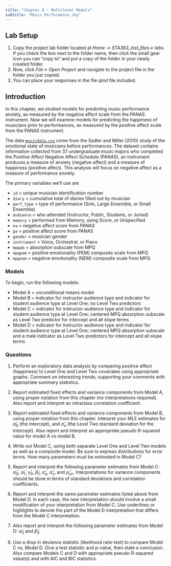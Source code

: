```yaml
---
title: "Chapter 8 - Multilevel Models"
subtitle: "Music Performance Joy"
---
```


## Lab Setup

1) Copy the project lab folder located at *Home -> STA363_inst_files-> labs*. If you check the box next to the folder name, then click the small gear icon you can "copy to" and put a copy of the folder in your newly created folder. 
2) Now, click *File-> Open Project* and navigate to the project file in the folder you just copied. 
3) You can place your responses in the file *qmd* file included. 

## Introduction

In this chapter, we studied models for predicting music performance anxiety, as measured by the negative affect scale from the PANAS instrument. Now we will examine models for predicting the happiness of musicians prior to performances, as measured by the positive affect scale from the PANAS instrument.

The data [`musicdata.csv`](data/musicdata.csv) come from the Sadler and Miller (2010) study of the emotional state of musicians before performances. The dataset contains information collected from 37 undergraduate music majors who completed the Positive Affect Negative Affect Schedule (PANAS), an instrument produces a measure of anxiety (negative affect) and a measure of happiness (positive affect). This analysis will focus on negative affect as a measure of performance anxiety.

The primary variables we'll use are

- `id` = unique musician identification number
- `diary` = cumulative total of diaries filled out by musician
- `perf_type` = type of performance (Solo, Large Ensemble, or Small Ensemble)
- `audience` = who attended (Instructor, Public, Students, or Juried)
- `memory` = performed from Memory, using Score, or Unspecified
- `na` = negative affect score from PANAS
- `pa` = positive affect score from PANAS
- `gender` = musician gender
- `instrument` = Voice, Orchestral, or Piano
- `mpqab` = absorption subscale from MPQ
- `mpqpem` = positive emotionality (PEM) composite scale from MPQ
- `mpqnem` = negative emotionality (NEM) composite scale from MPQ


### Models

To begin, run the following models:


- Model A = unconditional means model <br>
- Model B = indicator for instructor audience type and indicator for student audience type at Level One; no Level Two predictors <br>
- Model C = indicator for instructor audience type and indicator for student audience type at Level One; centered MPQ absorption subscale as Level Two predictor for intercept and all slope terms <br>
- Model D = indicator for instructor audience type and indicator for student audience type at Level One; centered MPQ absorption subscale and a male indicator as Level Two predictors for intercept and all slope terms 

### Questions

1. Perform an exploratory data analysis by comparing positive affect (happiness) to Level One and Level Two covariates using appropriate graphs. Comment on interesting trends, supporting your comments with appropriate summary statistics.

2. Report estimated fixed effects and variance components from Model A, using proper notation from this chapter (no interpretations required). Also report and interpret an intraclass correlation coefficient.

3. Report estimated fixed effects and variance components from Model B, using proper notation from this chapter. Interpret your MLE estimates for $\hat{\alpha}_{0}$ (the intercept), and $\hat{\sigma}_{u}$ (the Level Two standard deviation for the intercept). Also report and interpret an appropriate pseudo R-squared value for model A vs model B. 

4. Write out Model C, using both separate Level One and Level Two models as well as a composite model. Be sure to express distributions for error terms. How many parameters must be estimated in Model C?

5. Report and interpret the following parameter estimates from Model C: $\hat{\alpha}_{0}$, $\hat{\alpha}_{1}$, $\hat{\gamma}_{0}$, $\hat{\beta}_{1}$, $\hat{\sigma}_{u}$, $\hat{\sigma}_{v}$, and $\hat{\rho}_{uv}$. Interpretations for variance components should be done in terms of standard deviations and correlation coefficients.

6. Report and interpret the same parameter estimates listed above from Model D. In each case, the new interpretation should involve a small modification of your interpretation from Model C.  Use underlines or highlights to denote the part of the Model D interpretation that differs from the Model C interpretation.

7. Also report and interpret the following parameter estimates from Model D: $\hat{\alpha}_{2}$ and $\hat{\beta}_{2}$.

8. Use a drop in deviance statistic (likelihood ratio test) to compare Model C vs. Model D. Give a test statistic and p-value, then state a conclusion. Also compare Models C and D with appropriate pseudo R-squared value(s) and with AIC and BIC statistics.
